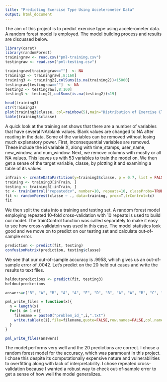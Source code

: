 ```yaml
---
title: "Predicting Exercise Type Using Accelerometer Data"
output: html_document
---
```


The aim of this project is to predict exercise type using accelerometer data. A random forest model is employed. The model building process and results are discussed below.

```r
library(caret)
library(randomForest)
trainingraw <- read.csv("pml-training.csv")
testingraw <- read.csv("pml-testing.csv")

trainingraw[trainingraw==""]  <- NA 
training2 <- trainingraw[,8:160]
training3 <- training2[,colSums(is.na(training2))<15000]
testingraw[testingraw==""]  <- NA 
testing2 <- testingraw[,8:160]
testing3 <- testing2[,colSums(is.na(testing2))<19]

head(training3)
str(training3)
plot(training3$classe, col=rainbow(5),main="Distribution of Exercise Classe")
table(training3$classe)
```

A quick look at the training set shows that there are a number of variables that have several NA/blank values. Blank values are changed to NA after reading in the data. Some of the variables can be removed without losing much explanatory power. First, inconsequential variables are removed. These include the id variable X, along with time_stamps, user_name, new_window, and num_window. Next, we remove columns with mostly or all NA values. This leaves us with 53 variables to train the model on. We then get a sense of the target variable, classe, by plotting it and examining a table of its values.

```r
inTrain <- createDataPartition(y=training3$classe, p = 0.7, list = FALSE)
training <- training3[inTrain, ]
testing <- training3[-inTrain, ]
tc <- trainControl("repeatedcv", number=10, repeats=10, classProbs=TRUE, savePred=T)
fit <- randomForest(classe ~ ., data=training, prox=T,trControl=tc)
fit
```

We then split the data into a training and testing set. A random forest model employing repeated 10-fold cross-validation with 10 repeats is used to build our model. The trainControl function was called separately to make it easy to see how cross-validatoin was used in this case. The model statistics look good and we move on to predict on our testing set and calculate out-of-sample error.

```r
prediction <- predict(fit, testing)
confusionMatrix(prediction, testing$classe)
```

We see that our out-of-sample accuracy is .9958, which gives us an out-of-sample error of .0042. Let's predict on the 20 held out cases and write the results to text files.

```r
heldoutpredictions <- predict(fit, testing3)
heldoutpredictions

answers=c("B", "A", "B", "A", "A", "E", "D", "B", "A", "A", "B", "C", "B", "A", "E", "E", "A", "B", "B", "B")

pml_write_files = function(x){
  n = length(x)
  for(i in 1:n){
    filename = paste0("problem_id_",i,".txt")
    write.table(x[i],file=filename,quote=FALSE,row.names=FALSE,col.names=FALSE)
  }
}

pml_write_files(answers)
```

The model performs very well and the 20 predictions are correct. I chose a random forest model for the accuracy, which was paramount in this project. I chose this despite its computationally expensive nature and vulnerabilities to overfitting along with lack of interpretability. I chose repeated cross-validation because I wanted a robust way to check out-of-sample error to get a sense of how well the model generalizes.